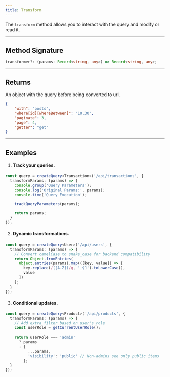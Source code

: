 ```yaml
---
title: Transform
---
```


The `transform` method allows you to interact with the query and modify or read it.

---

## Method Signature  

```typescript
transformer?: (params: Record<string, any>) => Record<string, any>;
```

---

## Returns

An object with the query before being converted to url.

```json
{
    "with": "posts",
    "where[id][whereBetween]": "10,30",
    "paginate": 3,
    "page": 4,
    "getter": "get"
}
```

---

## Examples

1. #### Track your queries.

```ts
const query = createQuery<Transaction>('/api/transactions', {
  transformParams: (params) => {
    console.group('Query Parameters');
    console.log('Original Params:', params);
    console.time('Query Execution');

    trackQueryParameters(params);

    return params;
  }
});
```

2. #### Dynamic transformations.

```ts
const query = createQuery<User>('/api/users', {
  transformParams: (params) => {
    // Convert camelCase to snake_case for backend compatibility
    return Object.fromEntries(
      Object.entries(params).map(([key, value]) => [
        key.replace(/([A-Z])/g, '_$1').toLowerCase(),
        value
      ])
    );
  }
});
```

3. #### Conditional updates.

```ts
const query = createQuery<Product>('/api/products', {
  transformParams: (params) => {
    // Add extra filter based on user's role
    const userRole = getCurrentUserRole();
    
    return userRole === 'admin' 
      ? params 
      : {
          ...params,
          'visibility': 'public' // Non-admins see only public items
        };
  }
});
```